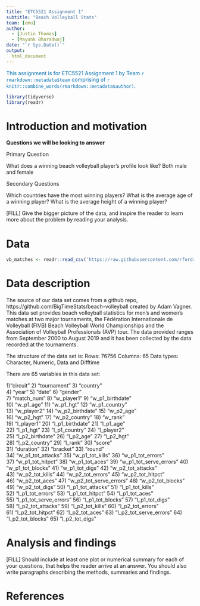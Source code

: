 ```yaml
---
title: "ETC5521 Assignment 1"
subtitle: "Beach Volleyball Stats"
team: [emu]
author:
  - [Justin Thomas]
  - [Mayunk Bharadwaj]
date: "`r Sys.Date()`"
output: 
  html_document
---
```


[This assignment is for ETC5521 Assignment 1 by Team `r rmarkdown::metadata$team` comprising of `r knitr::combine_words(rmarkdown::metadata$author)`.]{style="color:#006DAE;"}

```r
library(tidyverse)
library(readr)
```


# Introduction and motivation

**Questions we will be looking to answer**

Primary Question

What does a winning beach volleyball player’s profile look like? Both male and female

Secondary Questions

Which countries have the most winning players?
What is the average age of a winning player?
What is the average height of a winning player?




[FILL] Give the bigger picture of the data, and inspire the reader to learn more about the problem by reading your analysis. 

# Data

```r

vb_matches <- readr::read_csv('https://raw.githubusercontent.com/rfordatascience/tidytuesday/master/data/2020/2020-05-19/vb_matches.csv', guess_max = 76000)
```

# Data description

The source of our data set comes from a github repo, https://github.com/BigTimeStats/beach-volleyball created by Adam Vagner. This data set provides beach volleyball statistics for men's and women's matches at two major tournaments, the Fédération Internationale de Volleyball (FIVB) Beach Volleyball World Championships and the Association of Volleyball Professionals (AVP) tour. The data provided ranges from September 2000 to August 2019 and it has been collected by the data recorded at the tournaments.

The structure of the data set is:
Rows: 76756
Columns: 65
Data types: Character, Numeric, Data and Difftime  

There are 65 variables in this data set:

  1)"circuit"                 2) "tournament"             3) "country"              
  4) "year"                   5) "date"                   6) "gender"               
  7) "match_num"              8) "w_player1"              9) "w_p1_birthdate"       
 10) "w_p1_age"              11) "w_p1_hgt"              12) "w_p1_country"         
 13) "w_player2"             14) "w_p2_birthdate"        15) "w_p2_age"             
 16) "w_p2_hgt"              17) "w_p2_country"          18) "w_rank"               
 19) "l_player1"             20) "l_p1_birthdate"        21) "l_p1_age"             
 22) "l_p1_hgt"              23) "l_p1_country"          24) "l_player2"            
 25) "l_p2_birthdate"        26) "l_p2_age"              27) "l_p2_hgt"             
 28) "l_p2_country"          29) "l_rank"                30) "score"                
 31) "duration"              32) "bracket"               33) "round"                
 34) "w_p1_tot_attacks"      35) "w_p1_tot_kills"        36) "w_p1_tot_errors"      
 37) "w_p1_tot_hitpct"       38) "w_p1_tot_aces"         39) "w_p1_tot_serve_errors"
 40) "w_p1_tot_blocks"       41) "w_p1_tot_digs"         42) "w_p2_tot_attacks"     
 43) "w_p2_tot_kills"        44) "w_p2_tot_errors"       45) "w_p2_tot_hitpct"      
 46) "w_p2_tot_aces"         47) "w_p2_tot_serve_errors" 48) "w_p2_tot_blocks"      
 49) "w_p2_tot_digs"         50) "l_p1_tot_attacks"      51) "l_p1_tot_kills"       
 52) "l_p1_tot_errors"       53) "l_p1_tot_hitpct"       54) "l_p1_tot_aces"        
 55) "l_p1_tot_serve_errors" 56) "l_p1_tot_blocks"       57) "l_p1_tot_digs"        
 58) "l_p2_tot_attacks"      59) "l_p2_tot_kills"        60) "l_p2_tot_errors"      
 61) "l_p2_tot_hitpct"       62) "l_p2_tot_aces"         63) "l_p2_tot_serve_errors"
 64) "l_p2_tot_blocks"       65) "l_p2_tot_digs"


# Analysis and findings

[FILL] Should include at least one plot or numerical summary for each of your questions, that helps the reader arrive at an answer. You should also write paragraphs describing the methods, summaries and findings. 

# References
